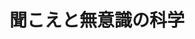 ﻿---
title: "聞こえと無意識の科学"
category: "情報理工学院"
vol: 79
interviewee: "柏野 牧夫"
url: "https://www.kecl.ntt.co.jp/people/kashino.makio/index-j.html"
tags: ["人間","情報","科学","モデル","脳"]
pdf: "79-3-kashino.pdf"
career: ""
preface: "先生は人間の脳の無意識的な情報処理のメカニズムを明らかにしようとしている。特に聴覚について、錯覚を利用することでどのようにして主観的な聴こえというものが形成されるのか追究している。また先生は音楽を聴いたときの心地よさや魅力の形成についても、数理科学・神経生理情報理工学院的なアプローチからモデルを立てて解析を進めている。"
---
